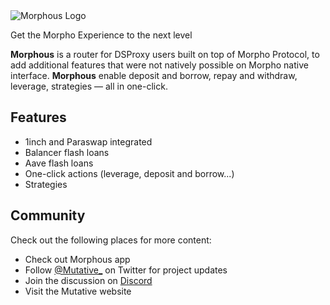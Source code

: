 
<div style={{ width: "100%", display: "flex", flexDirection: "column", alignItems: "center", textAlign: "center", marginTop: "32px", marginBottom: "24px" }}>
    <Image src="/morphous-text-logo-white.svg" alt="Morphous Logo" width={318} height={55} />
    <p style={{ color: "#6B7280", marginTop: "12px", fontSize: "20px" }}>Get the Morpho Experience to the next level</p>
</div>

**Morphous** is a router for DSProxy users built on top of Morpho Protocol, to add additional features that were not natively possible on Morpho native interface.
**Morphous** enable deposit and borrow, repay and withdraw, leverage, strategies — all in one-click.


<Container>
    <Card href="/smart-contracts/getting-started" title="Smart Contracts" caption="Use Morphous smart contracts" />
    <Card href="/sdk/getting-started" title="Trinity SDK" caption="Integrate Morphous in your app" />
</Container>

## Features

* 1inch and Paraswap integrated
* Balancer flash loans
* Aave flash loans
* One-click actions (leverage, deposit and borrow...)
* Strategies

## Community

Check out the following places for more content:

* Check out Morphous app
* Follow [@Mutative_](https://twitter.com/Mutative_) on Twitter for project updates
* Join the discussion on [Discord](https://discord.morpho.xyz/)
* Visit the Mutative website